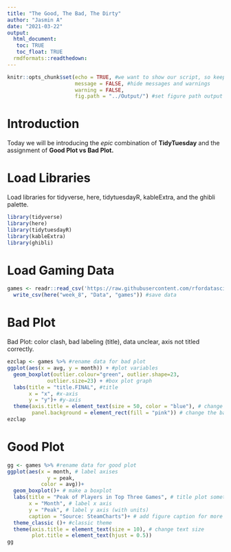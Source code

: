 ```yaml
---
title: "The Good, The Bad, The Dirty"
author: "Jasmin A"
date: "2021-03-22"
output:
  html_document: 
   toc: TRUE
   toc_float: TRUE
  rmdformats::readthedown:
---
```


```r
knitr::opts_chunk$set(echo = TRUE, #we want to show our script, so keeping this TRUE
                      message = FALSE, #hide messages and warnings
                      warning = FALSE, 
                      fig.path = "../Output/") #set figure path output
```

# Introduction  

Today we will be introducing the *epic* combination of **TidyTuesday** and the assignment of **Good Plot vs Bad Plot.** 

# Load Libraries

Load libraries for tidyverse, here, tidytuesdayR, kableExtra, and the ghibli palette.
```r
library(tidyverse)
library(here)
library(tidytuesdayR)
library(kableExtra)
library(ghibli)
```

# Load Gaming Data

```r
games <- readr::read_csv('https://raw.githubusercontent.com/rfordatascience/tidytuesday/master/data/2021/2021-03-16/games.csv') %>% 
  write_csv(here("week_8", "Data", "games")) #save data 
```

# Bad Plot

Bad Plot: color clash, bad labeling (title), data unclear, axis not titled correctly. 

```r
ezclap <- games %>% #rename data for bad plot
ggplot(aes(x = avg, y = month)) + #plot variables
  geom_boxplot(outlier.colour="green", outlier.shape=23,
             outlier.size=23) + #box plot graph
  labs(title = "title.FINAL", #title
       x = "x", #x-axis
       y = "y")+ #y-axis
  theme(axis.title = element_text(size = 50, color = "blue"), # change axis label color and size
        panel.background = element_rect(fill = "pink")) # change the background of the plot
ezclap 
```


# Good Plot

```r
gg <- games %>% #rename data for good plot
ggplot(aes(x = month, # label axises 
             y = peak, 
           color = avg))+ 
  geom_boxplot()+ # make a boxplot
  labs(title = "Peak of Players in Top Three Games", # title plot something clear and easy to understand
       x = "Month", # label x axis
       y = "Peak", # label y axis (with units)
       caption = "Source: SteamCharts")+ # add figure caption for more information on origin of data
  theme_classic ()+ #classic theme
  theme(axis.title = element_text(size = 10), # change text size
        plot.title = element_text(hjust = 0.5)) 
gg
```